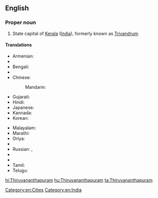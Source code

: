==English==
{{wikipedia}}

===Proper noun===
{{en-proper noun}}

# State capital of [[Kerala]] ([[India]]), formerly known as [[Trivandrum]].

====Translations====
{{trans-top|capital of Kerala, India}}
* Armenian: {{t-|hy|Տիրուվանանտապուրամ|tr=Tiruvanantapuram}}
* {{trreq|Assamese}}
* Bengali: {{t-|bn|তিরুবনন্তপুরম|sc=Beng}}
* {{trreq|Chhattisgarhi}}
* Chinese:
*: Mandarin: {{t|cmn|特里凡得琅|tr=Tèlǐfándeláng|sc=Hani}}
* Gujarati: {{t|gu|તિરુવનંતપુરમ્|sc=Gujr}}
* Hindi: {{t-|hi|तिरुअनन्तपुरम्|tr=tiru'anantapuram}}
* Japanese: {{t-|ja|ティルヴァナンタプラム|tr=Tiruvanantapuramu}}
* Kannada: {{t|kn|ತಿರುವನಂತಪುರಮ್|sc=Knda}}
* Korean: {{t|ko|티루바난타푸람|sc=Kore}}
{{trans-mid}}
* Malayalam: {{t+|ml|തിരുവനന്തപുരം|tr=Tiruvanŭntapuraṁ|sc=Mlym}}
* Marathi: {{t|mr|तिरुवनंतपुरम|sc=Deva}}
* Oriya: {{t|or|ତ୍ରିବେନ୍ଦ୍ରମ|sc=Orya}}
* {{trreq|Punjabi}}
* Russian: {{t-|ru|Тируванантапурам|m|tr=Tiruvanantapuram}},  {{t-|ru|Тривандрум|m|tr=Trivandrum}}
* {{trreq|Santali}}
* {{trreq|Sikkimese}}
* Tamil: {{t|ta|திருவனந்தபுரம்|sc=Taml}}
* Telugu: {{t-|te|తిరువనంతపురం}}
{{trans-bottom}}

[[Category:en:Cities]]
[[Category:en:India]]

[[hi:Thiruvananthapuram]]
[[hu:Thiruvananthapuram]]
[[ta:Thiruvananthapuram]]